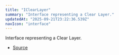 ```yaml
---
title: "IClearLayer"
summary: "Interface representing a Clear Layer."
updatedAt: "2025-09-21T23:22:36.539Z"
navIcon: "interface"
---
```



Interface representing a Clear Layer.

<Table data={{ headers: [{"content":"Property","key":"property","sortable":true},{"content":"Type","key":"type","sortable":true},{"content":"Value","key":"value","sortable":true},{"content":"Description","key":"description"}], rows: [["id","[string](https://developer.mozilla.org/en-US/docs/Web/JavaScript/Reference/Global_Objects/String)","\\-","The unique identifier of the layer."],["props","[IClearLayerProps](/LazyCanvas/interfaces/IClearLayerProps)","\\-","The properties of the Clear Layer."],["type","Clear","\\-","The type of the layer, which is `Clear`."],["visible","[boolean](https://developer.mozilla.org/en-US/docs/Web/JavaScript/Reference/Global_Objects/Boolean)","\\-","The visibility of the layer."],["zIndex","[number](https://developer.mozilla.org/en-US/docs/Web/JavaScript/Reference/Global_Objects/Number)","\\-","The z-index of the layer, determining its stacking order."]] }} />


- [Source](https://github.com/NMMTY/LazyCanvas/blob/ba4be40168e49b0348ae523995fc10eec8149d6c/packages/lazycanvas/src/structures/components/ClearLayer.ts#L12)